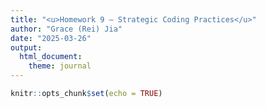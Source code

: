 ```yaml
---
title: "<u>Homework 9 – Strategic Coding Practices</u>"
author: "Grace (Rei) Jia"
date: "2025-03-26"
output: 
  html_document:
    theme: journal
---
```


```r
knitr::opts_chunk$set(echo = TRUE)
```

```r

```

```r

```

